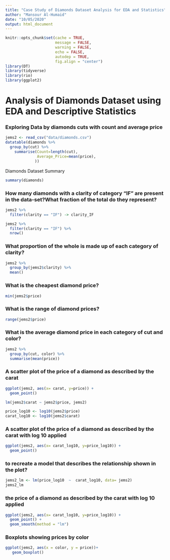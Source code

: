 ```yaml
---
title: "Case Study of Diamonds Dataset Analysis for EDA and Statistics"
author: "Mansour Al-Humaid"
date: "10/05/2020"
output: html_document
---
```


```r
knitr::opts_chunk$set(cache = TRUE, 
                      message = FALSE,
                      warning = FALSE,
                      echo = FALSE,
                      autodep = TRUE, 
                      fig.align = "center")
library(DT)
library(tidyverse)
library(rio)
library(ggplot2)

```

# Analysis of Diamonds Dataset using EDA and Descriptive Statistics

### Exploring Data by diamonds cuts with count and average price


```r
jems2 <- read_csv("data/diamonds.csv")
datatable(diamonds %>%
  group_by(cut) %>%
    summarise(Count=length(cut),
              Average_Price=mean(price),
             ))

```


Diamonds Dataset Summary
```r
summary(diamonds)
```





### How many diamonds with a clarity of category “IF” are present in the data-set?What fraction of the total do they represent?
```r
jems2 %>% 
  filter(clarity == "IF") -> clarity_IF

jems2 %>%
  filter(clarity == "IF") %>%
  nrow()

```


### What proportion of the whole is made up of each category of clarity?
```r
jems2 %>% 
  group_by(jems2$clarity) %>% 
  mean()
```


### What is the cheapest diamond price? 
```r
min(jems2$price)
```


### What is the range of diamond prices?
```r
range(jems2$price)
```



### What is the average diamond price in each category of cut and color?
```r
jems2 %>% 
  group_by(cut, color) %>% 
  summarise(mean(price))
```



### A scatter plot of the price of a diamond as described by the carat
```r
ggplot(jems2, aes(x= carat, y=price)) + 
  geom_point()
```



```r

lm(jems2$carat ~ jems2$price, jems2)

price_log10 <- log10(jems2$price)
carat_log10 <- log10(jems2$carat)
```





### A scatter plot of the price of a diamond as described by the carat with log 10 applied
```r
ggplot(jems2, aes(x= carat_log10, y=price_log10)) + 
  geom_point()
```



### to recreate a model that describes the relationship shown in the plot?
```r
jems2_lm <- lm(price_log10  ~  carat_log10, data= jems2)
jems2_lm
```




### the price of a diamond as described by the carat with log 10 applied
```r
ggplot(jems2, aes(x= carat_log10, y=price_log10)) + 
  geom_point() +
  geom_smooth(method = "lm")
```


### Boxplots showing prices by color
```r
ggplot(jems2, aes(x = color, y = price))+
   geom_boxplot()

```

